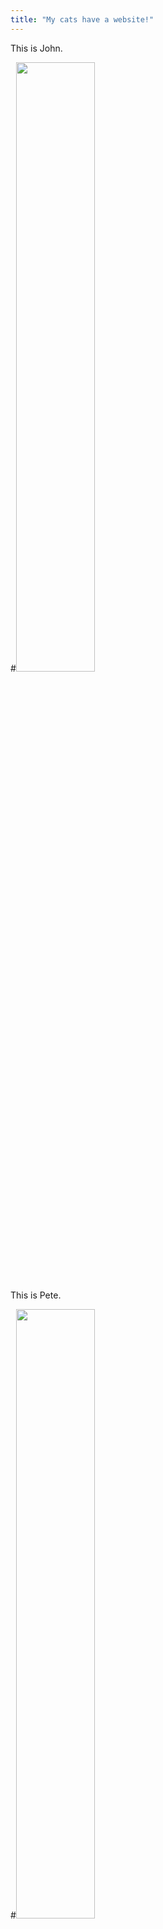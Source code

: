 ```yaml
---
title: "My cats have a website!"
---
```


This is John.

#<img src="files/john.jpg" style="width:50%">

This is Pete.

#<img src="files/pete.jpg" style="width:50%">

They are brothers!

#<img src="files/brother_kitties.jpg" style="width:50%">